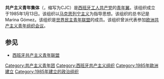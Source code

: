 '''共产主义青年集体'''（{{lang-es|Colectivos de Jóvenes Comunistas}}，缩写为CJC）是[[西班牙工人共产党|西班牙工人共产党]]的[[青年翼|青年翼]]。该组织成立于1985年1月13日。该组织以[[马克思列宁主义|马克思列宁主义]]为指导思想。该组织的总书记是Marina Gómez。该组织是[[世界民主青年联盟|世界民主青年联盟]]的成员。该组织曾派代表参加[[欧洲共产主义青年组织会议|欧洲共产主义青年组织会议]]。

==参见==
*[[西班牙共产主义青年联盟|西班牙共产主义青年联盟]]

[[Category:共产主义青年团|Category:共产主义青年团]]
[[Category:西班牙共产主义组织|Category:西班牙共产主义组织]]
[[Category:1985年歐洲建立|Category:1985年歐洲建立]]
[[Category:1985年建立的政治组织|Category:1985年建立的政治组织]]